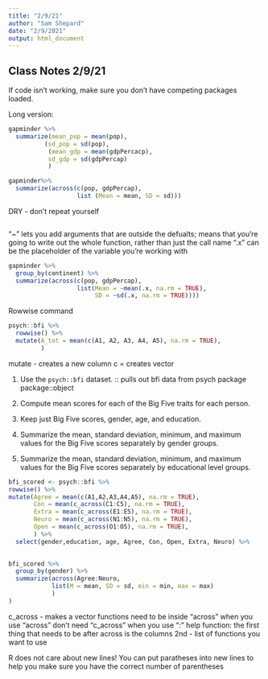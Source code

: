 ```yaml
---
title: "2/9/21"
author: "Sam Shepard"
date: "2/9/2021"
output: html_document
---
```


## Class Notes 2/9/21
If code isn't working, make sure you don't have competing packages loaded.


Long version:
```r
gapminder %>%
  summarize(mean_pop = mean(pop),
          (sd_pop = sd(pop),
           (mean_gdp = mean(gdpPercacp),
           sd_gdp = sd(gdpPercap)
           )
```
            
            
```r
gapminder%>%
  summarize(across(c(pop, gdpPercap),
                   list (Mean = mean, SD = sd)))
```
  
DRY - don't repeat yourself

```r

```
  
"~" lets you add arguments that are outside the defualts; means that you're going to write out the whole function, rather than just the call name 
".x" can be the placeholder of the variable you're working with
```r
gapminder %>% 
  group_by(continent) %>% 
  summarize(across(c(pop, gdpPercap),
                   list(Mean = ~mean(.x, na.rm = TRUE),
                        SD = ~sd(.x, na.rm = TRUE))))
```  
  
  
Rowwise command
```r
psych::bfi %>% 
  rowwise() %>% 
  mutate(A_tot = mean(c(A1, A2, A3, A4, A5), na.rm = TRUE),
         )
``` 
mutate - creates a new column 
c = creates vector

1. Use the `psych::bfi` dataset.
  :: pulls out bfi data from psych package
  package::object
  
2. Compute mean scores for each of the Big Five traits for each person.
3. Keep just Big Five scores, gender, age, and education.
4. Summarize the mean, standard deviation, minimum, and maximum values for the Big Five scores separately by gender groups.
5. Summarize the mean, standard deviation, minimum, and maximum values for the Big Five scores separately by educational level groups.
```r
bfi_scored <- psych::bfi %>%
rowwise() %>% 
mutate(Agree = mean(c(A1,A2,A3,A4,A5), na.rm = TRUE),
       Con = mean(c_across(C1:C5), na.rm = TRUE),
       Extra = mean(c_across(E1:E5), na.rm = TRUE),
       Neuro = mean(c_across(N1:N5), na.rm = TRUE),
       Open = mean(c_across(O1:O5), na.rm = TRUE),
       ) %>% 
  select(gender,education, age, Agree, Con, Open, Extra, Neuro) %>% 
  

bfi_scored %>% 
  group_by(gender) %>% 
  summarize(across(Agree:Neuro,
            list(M = mean, SD = sd, min = min, max = max)
            )
)
```  
c_across - makes a vector
functions need to be inside "across" when you use "across"
don't need "c_across" when you use ":"
help function:
the first thing that needs to be after across is the columns
2nd - list of functions you want to use

R does not care about new lines! You can put paratheses into new lines to help you make sure you have the correct number of parentheses

  
```r

``` 
  
  
            